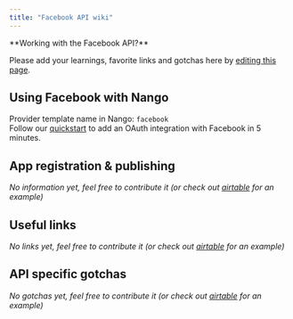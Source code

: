 ```yaml
---
title: "Facebook API wiki"
---
```


<Info>
**Working with the Facebook API?**

Please add your learnings, favorite links and gotchas here by
[editing this page](https://github.com/nangohq/nango/tree/master/docs/docs/providers/facebook.md).

</Info>

## Using Facebook with Nango[](#using-facebook-with-nango "Direct link to Using Facebook with Nango")

Provider template name in Nango: `facebook`  
Follow our [quickstart](/quickstart) to add an OAuth integration with Facebook
in 5 minutes.

## App registration & publishing[](#app-registration--publishing "Direct link to App registration & publishing")

_No information yet, feel free to contribute it (or check out
[airtable](/providers/airtable) for an example)_

## Useful links[](#useful-links "Direct link to Useful links")

_No links yet, feel free to contribute it (or check out
[airtable](/providers/airtable) for an example)_

## API specific gotchas[](#api-specific-gotchas "Direct link to API specific gotchas")

_No gotchas yet, feel free to contribute it (or check out
[airtable](/providers/airtable) for an example)_
